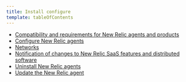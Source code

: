 ```yaml
---
title: Install configure
template: tableOfContents
---
```


* [Compatibility and requirements for New Relic agents and products](/docs/using-new-relic/cross-product-functions/install-configure/compatibility-requirements-new-relic-agents-products)
* [Configure New Relic agents](/docs/using-new-relic/cross-product-functions/install-configure/configure-agent)
* [Networks](/docs/using-new-relic/cross-product-functions/install-configure/networks)
* [Notification of changes to New Relic SaaS features and distributed software](/docs/using-new-relic/cross-product-functions/install-configure/notification-changes-new-relic-saas-features-distributed-software)
* [Uninstall New Relic agents](/docs/using-new-relic/cross-product-functions/install-configure/uninstall-agent)
* [Update the New Relic agent](/docs/using-new-relic/cross-product-functions/install-configure/update-new-relic-agent)
